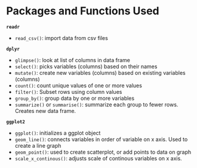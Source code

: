 # Packages and Functions Used

**`readr`**

- `read_csv()`: import data from csv files

**`dplyr`**

- `glimpse()`: look at list of columns in data frame
- `select()`: picks variables (columns) based on their names
- `mutate()`: create new variables (columns) based on existing variables (columns)
- `count()`: count unique values of one or more values
- `filter()`: Subset rows using column values
- `group_by()`: group data by one or more variables
- `summarize()` or `summarise()`: summarize each group to fewer rows. Creates new data frame.

**`ggplot2`**

- `ggplot()`: initializes a ggplot object
- `geom_line()`: connects variables in order of variable on x axis. Used to create a line graph
- `geom_point()`: used to create scatterplot, or add points to data on graph
- `scale_x_continous()`: adjusts scale of continous variables on x axis.
